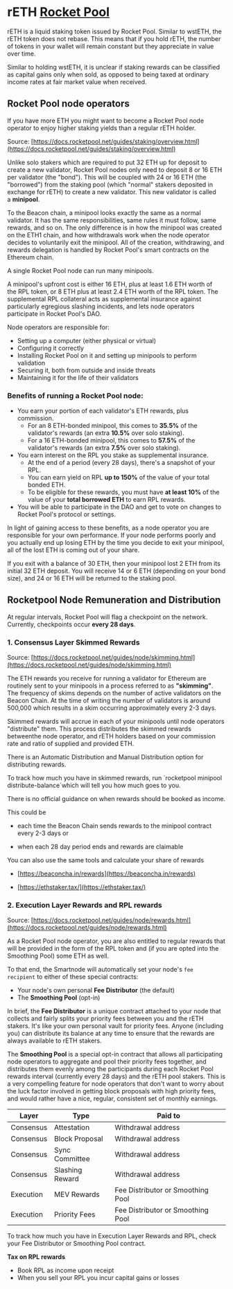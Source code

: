 # rETH **[Rocket Pool](https://rocketpool.net/)**

rETH is a liquid staking token issued by Rocket Pool. Similar to wstETH, the rETH token does not rebase. This means that if you hold rETH, the number of tokens in your wallet will remain constant but they appreciate in value over time.

Similar to holding wstETH, it is unclear if staking rewards can be classified as capital gains only when sold, as opposed to being taxed at ordinary income rates at fair market value when received.

## Rocket Pool node operators

If you have more ETH you might want to become a Rocket Pool node operator to enjoy higher staking yields than a regular rETH holder.

Source: [https://docs.rocketpool.net/guides/staking/overview.html](https://docs.rocketpool.net/guides/staking/overview.html)

Unlike solo stakers which are required to put 32 ETH up for deposit to create a new validator, Rocket Pool nodes only need to deposit 8 or 16 ETH per validator (the "bond"). This will be coupled with 24 or 16 ETH (the "borrowed") from the staking pool (which "normal" stakers deposited in exchange for rETH) to create a new validator. This new validator is called a **minipool**.

To the Beacon chain, a minipool looks exactly the same as a normal validator. It has the same responsibilities, same rules it must follow, same rewards, and so on. The only difference is in how the minipool was created on the ETH1 chain, and how withdrawals work when the node operator decides to voluntarily exit the minipool. All of the creation, withdrawing, and rewards delegation is handled by Rocket Pool's smart contracts on the Ethereum chain.

A single Rocket Pool node can run many minipools.

A minipool's upfront cost is either 16 ETH, plus at least 1.6 ETH worth of the RPL token, or 8 ETH plus at least 2.4 ETH worth of the RPL token. The supplemental RPL collateral acts as supplemental insurance against particularly egregious slashing incidents, and lets node operators participate in Rocket Pool's DAO.

Node operators are responsible for:

- Setting up a computer (either physical or virtual)
- Configuring it correctly
- Installing Rocket Pool on it and setting up minipools to perform validation
- Securing it, both from outside and inside threats
- Maintaining it for the life of their validators

### Benefits of running a Rocket Pool node:

- You earn your portion of each validator's ETH rewards, plus commission.
  - For an 8 ETH-bonded minipool, this comes to **35.5%** of the validator's rewards (an extra **10.5%** over solo staking).
  - For a 16 ETH-bonded minipool, this comes to **57.5%** of the validator's rewards (an extra **7.5%** over solo staking).
- You earn interest on the RPL you stake as supplemental insurance.
  - At the end of a period (every 28 days), there's a snapshot of your RPL.
  - You can earn yield on RPL **up to 150%** of the value of your total bonded ETH.
  - To be eligible for these rewards, you must have **at least 10%** of the value of your **total borrowed ETH** to earn RPL rewards.
- You will be able to participate in the DAO and get to vote on changes to Rocket Pool's protocol or settings.

In light of gaining access to these benefits, as a node operator you are responsible for your own performance. If your node performs poorly and you actually end up losing ETH by the time you decide to exit your minipool, all of the lost ETH is coming out of your share.


<Callout type="info">
  If you exit with a balance of 30 ETH, then your minipool lost 2 ETH from its
  initial 32 ETH deposit. You will receive 14 or 6 ETH (depending on your bond
  size), and 24 or 16 ETH will be returned to the staking pool.
</Callout>

## Rocketpool Node Remuneration and Distribution

At regular intervals, Rocket Pool will flag a checkpoint on the network. Currently, checkpoints occur **every 28 days**.

### 1. Consensus Layer Skimmed Rewards

Source: [https://docs.rocketpool.net/guides/node/skimming.html](https://docs.rocketpool.net/guides/node/skimming.html)

The ETH rewards you receive for running a validator for Ethereum are routinely sent to your minipools in a process referred to as **"skimming"**. The frequency of skims depends on the number of active validators on the Beacon Chain. At the time of writing the number of validators is around 500,000 which results in a skim occurring approximately every 2-3 days.

Skimmed rewards will accrue in each of your minipools until node operators "distribute" them. This process distributes the skimmed rewards betweenthe node operator, and rETH holders based on your commission rate and ratio of supplied and provided ETH.

There is an Automatic Distribution and Manual Distribution option for distributing rewards.

<Callout type="info">
  To track how much you have in skimmed rewards, run `rocketpool minipool distribute-balance`which will tell you how much goes to you.

</Callout>

There is no official guidance on when rewards should be booked as income.

This could be

- each time the Beacon Chain sends rewards to the minipool contract every 2-3 days or

- when each 28 day period ends and rewards are claimable

You can also use the same tools and calculate your share of rewards

- [https://beaconcha.in/rewards](https://beaconcha.in/rewards)

- [https://ethstaker.tax/](https://ethstaker.tax/)

### 2. Execution Layer Rewards and RPL rewards

Source: [https://docs.rocketpool.net/guides/node/rewards.html](https://docs.rocketpool.net/guides/node/rewards.html)

As a Rocket Pool node operator, you are also entitled to regular rewards that will be provided in the form of the RPL token and (if you are opted into the Smoothing Pool) some ETH as well.

To that end, the Smartnode will automatically set your node's `fee recipient` to either of these special contracts:

- Your node's own personal **Fee Distributor** (the default)
- The **Smoothing Pool** (opt-in)

In brief, the **Fee Distributor** is a unique contract attached to your node that collects and fairly splits your priority fees between you and the rETH stakers. It's like your own personal vault for priority fees. Anyone (including you) can distribute its balance at any time to ensure that the rewards are always available to rETH stakers.

The **Smoothing Pool** is a special opt-in contract that allows all participating node operators to aggregate and pool their priority fees together, and distributes them evenly among the participants during each Rocket Pool rewards interval (currently every 28 days) and the rETH pool stakers. This is a very compelling feature for node operators that don't want to worry about the luck factor involved in getting block proposals with high priority fees, and would rather have a nice, regular, consistent set of monthly earnings.

| Layer     | Type            | Paid to                           |
| --------- | --------------- | --------------------------------- |
| Consensus | Attestation     | Withdrawal address                |
| Consensus | Block Proposal  | Withdrawal address                |
| Consensus | Sync Committee  | Withdrawal address                |
| Consensus | Slashing Reward | Withdrawal address                |
| Execution | MEV Rewards     | Fee Distributor or Smoothing Pool |
| Execution | Priority Fees   | Fee Distributor or Smoothing Pool |

<Callout type="info">
  To track how much you have in Execution Layer Rewards and RPL, check your Fee Distributor or Smoothing Pool contract.

</Callout>

**Tax on RPL rewards**

- Book RPL as income upon receipt
- When you sell your RPL you incur capital gains or losses
